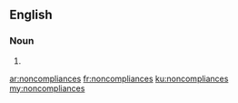 ==English==

===Noun===
{{head|en|plural}}

# {{plural of|noncompliance|lang=en}}

[[ar:noncompliances]]
[[fr:noncompliances]]
[[ku:noncompliances]]
[[my:noncompliances]]